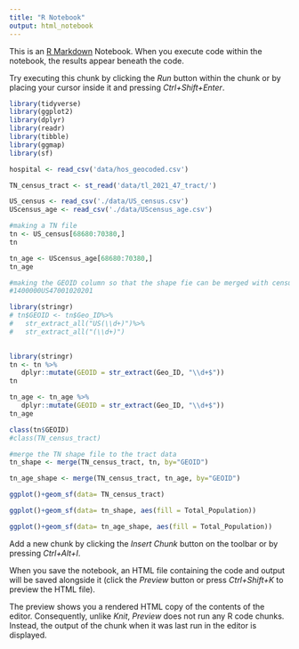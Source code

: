 ```yaml
---
title: "R Notebook"
output: html_notebook
---
```


This is an [R Markdown](http://rmarkdown.rstudio.com) Notebook. When you execute code within the notebook, the results appear beneath the code. 

Try executing this chunk by clicking the *Run* button within the chunk or by placing your cursor inside it and pressing *Ctrl+Shift+Enter*. 

```r
library(tidyverse)
library(ggplot2)
library(dplyr)
library(readr)
library(tibble)
library(ggmap)
library(sf)

```


```r
hospital <- read_csv('data/hos_geocoded.csv')

```


```r
TN_census_tract <- st_read('data/tl_2021_47_tract/')
```

```r
US_census <- read_csv('./data/US_census.csv')
UScensus_age <- read_csv('./data/UScensus_age.csv')
```

```r
#making a TN file
tn <- US_census[68680:70380,]
tn
```

```r
tn_age <- UScensus_age[68680:70380,]
tn_age

```


```r
#making the GEOID column so that the shape fie can be merged with census
#1400000US47001020201

library(stringr)
# tn$GEOID <- tn$Geo_ID%>%
#   str_extract_all("US(\\d+)")%>%
#   str_extract_all("(\\d+)")
  
```


```r
library(stringr)
tn <- tn %>%
   dplyr::mutate(GEOID = str_extract(Geo_ID, "\\d+$"))
tn
```

```r
tn_age <- tn_age %>%
   dplyr::mutate(GEOID = str_extract(Geo_ID, "\\d+$"))
tn_age
```



```r
class(tn$GEOID)
#class(TN_census_tract)
```


```r
#merge the TN shape file to the tract data
tn_shape <- merge(TN_census_tract, tn, by="GEOID")

```

```r
tn_age_shape <- merge(TN_census_tract, tn_age, by="GEOID")
```



```r
ggplot()+geom_sf(data= TN_census_tract)
```

```r
ggplot()+geom_sf(data= tn_shape, aes(fill = Total_Population))
```

```r
ggplot()+geom_sf(data= tn_age_shape, aes(fill = Total_Population))
```


Add a new chunk by clicking the *Insert Chunk* button on the toolbar or by pressing *Ctrl+Alt+I*.

When you save the notebook, an HTML file containing the code and output will be saved alongside it (click the *Preview* button or press *Ctrl+Shift+K* to preview the HTML file).

The preview shows you a rendered HTML copy of the contents of the editor. Consequently, unlike *Knit*, *Preview* does not run any R code chunks. Instead, the output of the chunk when it was last run in the editor is displayed.
